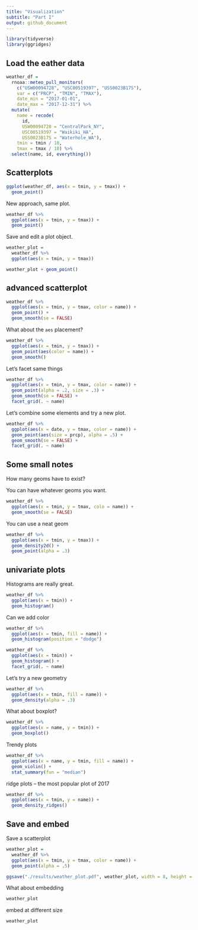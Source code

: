 ```yaml
---
title: "Visualization"
subtitle: "Part I"
output: github_document
---
```


```r
library(tidyverse)
library(ggridges)
```

## Load the eather data

```r
weather_df = 
  rnoaa::meteo_pull_monitors(
    c("USW00094728", "USC00519397", "USS0023B17S"),
    var = c("PRCP", "TMIN", "TMAX"), 
    date_min = "2017-01-01",
    date_max = "2017-12-31") %>%
  mutate(
    name = recode(
      id, 
      USW00094728 = "CentralPark_NY", 
      USC00519397 = "Waikiki_HA",
      USS0023B17S = "Waterhole_WA"),
    tmin = tmin / 10,
    tmax = tmax / 10) %>%
  select(name, id, everything())
```

## Scatterplots

```r
ggplot(weather_df, aes(x = tmin, y = tmax)) +
  geom_point()
```

New approach, same plot.

```r
weather_df %>% 
  ggplot(aes(x = tmin, y = tmax)) +
  geom_point()
```

Save and edit a plot object. 

```r
weather_plot =
  weather_df %>% 
  ggplot(aes(x = tmin, y = tmax))

weather_plot + geom_point()
```


## advanced scatterplot

```r
weather_df %>% 
  ggplot(aes(x = tmin, y = tmax, color = name)) +
  geom_point() + 
  geom_smooth(se = FALSE)
```

What about the `aes` placement?

```r
weather_df %>% 
  ggplot(aes(x = tmin, y = tmax)) +
  geom_point(aes(color = name)) + 
  geom_smooth()
```

Let's facet same things 

```r
weather_df %>% 
  ggplot(aes(x = tmin, y = tmax, color = name)) +
  geom_point(alpha = .2, size = .3) + 
  geom_smooth(se = FALSE) + 
  facet_grid(. ~ name)
```

Let's combine some elements and try a new plot.

```r
weather_df %>% 
  ggplot(aes(x = date, y = tmax, color = name)) +
  geom_point(aes(size = prcp), alpha = .5) +
  geom_smooth(se = FALSE) +
  facet_grid(. ~ name)
```

## Some small notes

How many geoms have to exist?

You can have whatever geoms you want.

```r
weather_df %>% 
  ggplot(aes(x = tmin, y = tmax, colo = name)) +
  geom_smooth(se = FALSE)
```

You can use a neat geom

```r
weather_df %>% 
  ggplot(aes(x = tmin, y = tmax)) +
  geom_density2d() + 
  geom_point(alpha = .3)
```

## univariate plots

Histograms are really great.

```r
weather_df %>%
  ggplot(aes(x = tmin)) +
  geom_histogram()
```

Can we add color

```r
weather_df %>%
  ggplot(aes(x = tmin, fill = name)) +
  geom_histogram(position = "dodge")
```

```r
weather_df %>%
  ggplot(aes(x = tmin)) +
  geom_histogram() +
  facet_grid(. ~ name)
```

Let's try a new geometry
```r
weather_df %>% 
  ggplot(aes(x = tmin, fill = name)) +
  geom_density(alpha = .3)
```

What about boxplot?

```r
weather_df %>% 
  ggplot(aes(x = name, y = tmin)) +
  geom_boxplot()
```

Trendy plots

```r
weather_df %>% 
  ggplot(aes(x = name, y = tmin, fill = name)) +
  geom_violin() +
  stat_summary(fun = "median")
```

ridge plots -- the most popular plot of 2017
```r
weather_df %>% 
  ggplot(aes(x = tmin, y = name)) +
  geom_density_ridges()
```

## Save and embed

Save a scatterplot

```r
weather_plot = 
  weather_df %>% 
  ggplot(aes(x = tmin, y = tmax, color = name)) +
  geom_point(alpha = .5)

ggsave("./results/weather_plot.pdf", weather_plot, width = 8, height = 5)
```

What about embedding

```r
weather_plot
```

embed at different size
```r
weather_plot
```


